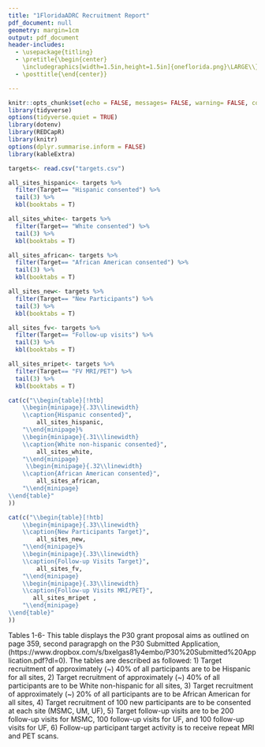 ```yaml
---
title: "1FloridaADRC Recruitment Report"
pdf_document: null
geometry: margin=1cm
output: pdf_document
header-includes:
  - \usepackage{titling}
  - \pretitle{\begin{center}
    \includegraphics[width=1.5in,height=1.5in]{oneflorida.png}\LARGE\\}
  - \posttitle{\end{center}}

---
```

\fontfamily{arial}
\fontsize{10}{22}
\fontseries{}
\selectfont



```r
knitr::opts_chunk$set(echo = FALSE, messages= FALSE, warning= FALSE, comment=NA , fig.pos = "!H", out.extra = "")
library(tidyverse)
options(tidyverse.quiet = TRUE)
library(dotenv)
library(REDCapR)
library(knitr)
options(dplyr.summarise.inform = FALSE)
library(kableExtra)
```



```r

targets<- read.csv("targets.csv")

all_sites_hispanic<- targets %>% 
  filter(Target== "Hispanic consented") %>% 
  tail(3) %>% 
  kbl(booktabs = T)

all_sites_white<- targets %>% 
  filter(Target== "White consented") %>% 
  tail(3) %>% 
  kbl(booktabs = T)

all_sites_african<- targets %>% 
  filter(Target== "African American consented") %>% 
  tail(3) %>% 
  kbl(booktabs = T)

all_sites_new<- targets %>% 
  filter(Target== "New Participants") %>% 
  tail(3) %>% 
  kbl(booktabs = T)

all_sites_fv<- targets %>% 
  filter(Target== "Follow-up visits") %>% 
  tail(3) %>% 
  kbl(booktabs = T)

all_sites_mripet<- targets %>% 
  filter(Target== "FV MRI/PET") %>% 
  tail(3) %>% 
  kbl(booktabs = T)

```

```r
cat(c("\\begin{table}[!htb]
    \\begin{minipage}{.33\\linewidth}
    \\caption{Hispanic consented}",
        all_sites_hispanic,
    "\\end{minipage}%
    \\begin{minipage}{.31\\linewidth}
    \\caption{White non-hispanic consented}",
        all_sites_white,
    "\\end{minipage} 
     \\begin{minipage}{.32\\linewidth}
    \\caption{African American consented}",
        all_sites_african,
    "\\end{minipage} 
\\end{table}"
)) 
```


```r
cat(c("\\begin{table}[!htb]
    \\begin{minipage}{.33\\linewidth}
    \\caption{New Participants Target}",
        all_sites_new,
    "\\end{minipage}%
    \\begin{minipage}{.33\\linewidth}
    \\caption{Follow-up Visits Target}",
        all_sites_fv,
    "\\end{minipage} 
    \\begin{minipage}{.33\\linewidth}
    \\caption{Follow-up Visits MRI/PET}",
       all_sites_mripet ,
    "\\end{minipage} 
\\end{table}"
)) 
```

Tables 1-6- This table displays the P30 grant proposal aims as outlined on page 359, second paragrapgh on the P30 Submitted Application, (https://www.dropbox.com/s/bxelgas81y4embo/P30%20Submitted%20Application.pdf?dl=0). The tables are described as followed: 1) Target recruitment of approximately (~) 40% of all participants are to be Hispanic for all sites, 2) Target recruitment of approximately (~) 40% of all participants are to be White non-hispanic for all sites, 3) Target recruitment of approximately (~) 20% of all participants are to be African American for all sites, 4) Target recruitment of 100 new participants are to be consented at each site (MSMC, UM, UF), 5) Target follow-up visits are to be 200 follow-up visits for MSMC, 100 follow-up visits for UF, and 100 follow-up visits for UF, 6) Follow-up participant target activity is to receive repeat MRI and PET scans.
  
